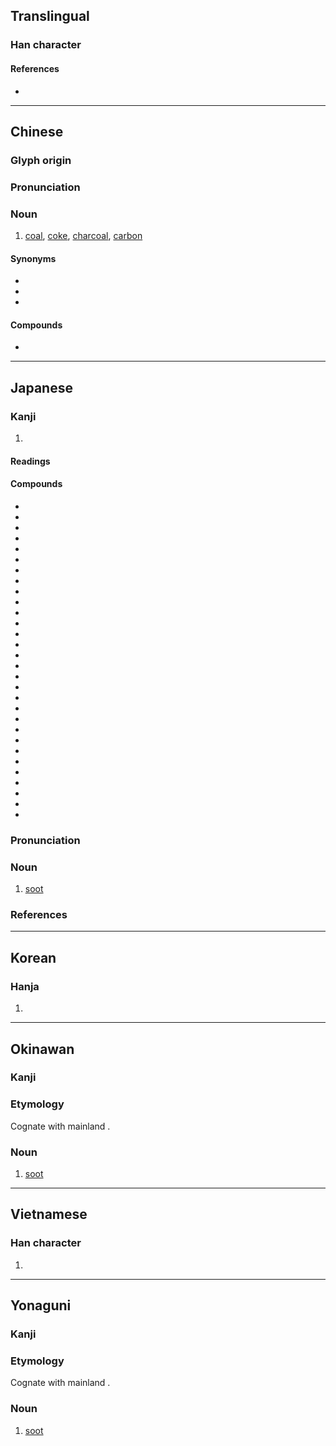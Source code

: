 {{character info/new}}
==Translingual==

===Han character===
{{Han char|rn=86|rad=火|as=09|sn=13|four=94894|canj=FTMD|ids=⿰火某}}

====References====
* {{Han ref|kx=0677.290|dkj=19220|dj=1088.130|hdz=32214.020|uh=7164|ud=29028|bh=B7D1|bd=47057}}

----

==Chinese==
{{zh-forms}}

===Glyph origin===
{{Han etym}}

===Pronunciation===
{{zh-pron
|m=méi
|c=mui4
|h=pfs=
|md=
|mn=qz,tw,xm:mûi/tw:môe/twvk,zz:bôe
|w=
|mc=y
|oc=y
|cat=n
}}

===Noun===
{{zh-noun}}

# [[coal]], [[coke]], [[charcoal]], [[carbon]]

====Synonyms====
* {{zh-l|煤炭}}
* {{zh-l|石炭}}
* {{zh-l|烏金}}

====Compounds====
* {{zh-l|煤氣鼓}}

{{zh-cat|Geology}}

----

==Japanese==

===Kanji===
{{ja-kanji|grade=|rs=火09}}

# {{defn|lang=ja|sort=火09}}

====Readings====
{{ja-readings|goon=[[まい]] (mai)|kanon=[[ばい]] (bai)|kun=[[すす]] (susu)}}

====Compounds====
{{der-top|Compounds}}
* {{ja-r|煙煤|えんばい}}
* {{ja-r|漢冶萍煤鉄公司|かんやひょうばいてつコンス}}
* {{ja-r|銀煤竹|ぎんすすだけ}}
* {{ja-r|降下煤塵|こうかばいじん}}
* {{ja-r|麝煤|じゃばい}}
* {{ja-r|煤色|すすいろ}}
* {{ja-r|煤男|すすおとこ}}
* {{ja-r|煤く|すすく}}
* {{ja-r|煤け|すすけ}}
* {{ja-r|煤ける|すすける}}
* {{ja-r|煤籠もり|すすごもり}}
* {{ja-r|煤竹|すすだけ}}
* {{ja-r|煤竹色|すすだけいろ}}
* {{ja-r|煤取り|すすとり}}
* {{ja-r|煤取り節供|すすとりせっく}}
* {{ja-r|煤掃き|すすはき}}
* {{ja-r|煤ばむ|すすばむ}}
* {{ja-r|煤払い|すすはらい}}
* {{ja-r|煤病|すすびょう}}
* {{ja-r|煤ぶ|すすぶ}}
* {{ja-r|煤ぶる|すすぶる}}
* {{ja-r|煤ぼける|すすぼける}}
* {{ja-r|煤埃|すすぼこり}}
* {{ja-r|煤ぼる|すすぼる}}
* {{ja-r|煤湯|すすゆ}}
* {{ja-r|煮煤|にすす}}
* {{ja-r|煤煙|ばいえん}}
* {{ja-r|煤気|ばいき}}
* {{ja-r|煤塵|ばいじん}}
* {{ja-r|煤炭|ばいたん}}
{{der-bottom}}

{{ja-kanjitab|すす|yomi=k}}

===Pronunciation===
{{ja-pron|yomi=k|すす|acc=1|acc_ref=DJR,NHK|acc2=2|acc2_ref=DJR,NHK}}

===Noun===
{{ja-noun|すす}}

# [[soot]]

===References===
<references/>

----

==Korean==

===Hanja===
{{ko-hanja|hangeul=매}}

# {{defn|lang=ko|sort=火09}}

----

==Okinawan==

===Kanji===
{{head|ryu|kanji|hiragana|しーし|romaji|shīshi}}

===Etymology===
Cognate with mainland {{cog|ja|煤|tr=susu}}.

===Noun===
{{head|ryu|noun|hiragana|しーし|romaji|shīshi}}

# [[soot]]

----

==Vietnamese==

===Han character===
{{vi-hantu|[[môi]], [[muồi]], [[mai]]|rs=火09}}

# {{defn|lang=vi|sort=火09}}

----

==Yonaguni==

===Kanji===
{{head|yoi|kanji|hiragana|ちち|romaji|chichi}}

===Etymology===
Cognate with mainland {{cog|ja|煤|tr=susu}}.

===Noun===
{{head|yoi|noun|hiragana|ちち|romaji|chichi}}

# [[soot]]